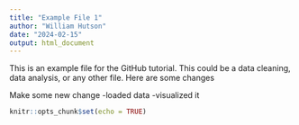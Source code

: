 ```yaml
---
title: "Example File 1"
author: "William Hutson"
date: "2024-02-15"
output: html_document
---
```


This is an example file for the GitHub tutorial. This could be a data cleaning, data analysis, or any other file. Here are some changes

Make some new change 
-loaded data 
-visualized it 

```r
knitr::opts_chunk$set(echo = TRUE)
```

